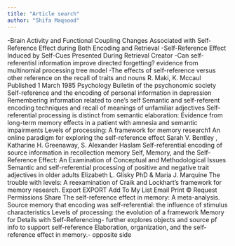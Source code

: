 ```yaml
---
title: "Article search"
author: "Shifa Maqsood"
---
```


-Brain Activity and Functional Coupling Changes Associated with Self-Reference Effect during Both Encoding and Retrieval -Self-Reference Effect Induced by Self-Cues Presented During Retrieval Creator -Can self-referentisl information improve directed forgetting? evidence from multinomial processing tree model -The effects of self-reference versus other reference on the recall of traits and nouns R. Maki, K. Mccaul Published 1 March 1985 Psychology Bulletin of the psychonomic society\
Self-reference and the encoding of personal information in depression Remembering information related to one's self Semantic and self-referent encoding techniques and recall of meanings of unfamiliar adjectives Self-referential processing is distinct from semantic elaboration: Evidence from long-term memory effects in a patient with amnesia and semantic impairments Levels of processing: A framework for memory research1 An online paradigm for exploring the self-reference effect Sarah V. Bentley , Katharine H. Greenaway, S. Alexander Haslam Self-referential encoding of source information in recollection memory Self, Memory, and the Self-Reference Effect: An Examination of Conceptual and Methodological Issues Semantic and self-referential processing of positive and negative trait adjectives in older adults Elizabeth L. Glisky PhD & Maria J. Marquine The trouble with levels: A reexamination of Craik and Lockhart's framework for memory research. Export EXPORT Add To My List Email Print © Request Permissions Share The self-reference effect in memory: A meta-analysis. Source memory that encoding was self-referential: the influence of stimulus characteristics Levels of processing: the evolution of a framework Memory for Details with Self-Referencing- further explores objects and source pf info to support self-reference Elaboration, organization, and the self-reference effect in memory.- opposite side
